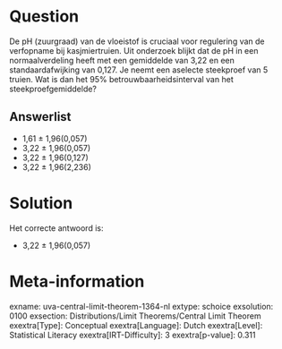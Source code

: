 Question
========

De pH (zuurgraad) van de vloeistof is cruciaal voor regulering van de
verfopname bij kasjmiertruien. Uit onderzoek blijkt dat de pH in een
normaalverdeling heeft met een gemiddelde van 3,22 en een
standaardafwijking van 0,127. Je neemt een aselecte steekproef van 5
truien. Wat is dan het 95% betrouwbaarheidsinterval van het
steekproefgemiddelde?

Answerlist
----------

* 1,61 ± 1,96(0,057)
* 3,22 ± 1,96(0,057)
* 3,22 ± 1,96(0,127)
* 3,22 ± 1,96(2,236)

Solution
========

Het correcte antwoord is: 

* 3,22 ± 1,96(0,057)

Meta-information
================
exname: uva-central-limit-theorem-1364-nl
extype: schoice
exsolution: 0100
exsection: Distributions/Limit Theorems/Central Limit Theorem
exextra[Type]: Conceptual
exextra[Language]: Dutch
exextra[Level]: Statistical Literacy
exextra[IRT-Difficulty]: 3
exextra[p-value]: 0.311
